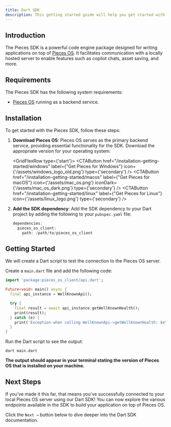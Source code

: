 ```yaml
---
title: Dart SDK
description: This getting started guide will help you get started with the Pieces for Developers Dart SDK.
---
```



## Introduction
The Pieces SDK is a powerful code engine package designed for writing applications on top of [Pieces OS](/installation-getting-started/what-am-i-installing). It facilitates communication with a locally hosted server to enable features such as copilot chats, asset saving, and more.

## Requirements
The Pieces SDK has the following system requirements:

- [Pieces OS](/installation-getting-started/what-am-i-installing) running as a backend service.

## Installation
To get started with the Pieces SDK, follow these steps:

1. **Download Pieces OS**: Pieces OS serves as the primary backend service, providing essential functionality for the SDK. Download the appropriate version for your operating system:

    <GridFlexRow type={'start'}>
      <CTAButton
      href="/installation-getting-started/windows"
      label={"Get Pieces for Windows"}
      icon={'/assets/windows_logo_old.png'}
      type={'secondary'}
      />
      <CTAButton
      href="/installation-getting-started/macos"
      label={"Get Pieces for macOS"}
      icon={'/assets/mac_os.png'}
      iconDark={'/assets/mac_os_dark.png'}
      type={'secondary'}
      />
      <CTAButton
      href="/installation-getting-started/linux"
      label={"Get Pieces for Linux"}
      icon={'/assets/linux_logo.png'}
      type={'secondary'}
      />
    </GridFlexRow>

2. **Add the SDK dependency**: Add the SDK dependency to your Dart project by adding the following to your `pubspec.yaml` file:
   ```dart
   dependencies:
     pieces_os_client:
       path: /path/to/pieces_os_client
   ```

## Getting Started

We will create a Dart script to test the connection to the Pieces OS server.

Create a `main.dart` file and add the following code:

```dart title="main.dart"
import 'package:pieces_os_client/api.dart';

Future<void> main() async {
  final api_instance = WellKnownApi();

  try {
    final result = await api_instance.getWellKnownHealth();
    print(result);
  } catch (e) {
    print('Exception when calling WellKnownApi->getWellKnownHealth: $e\n');
  }
}
```
Run the Dart script to see the output:

```shell
dart main.dart
```

**The output should appear in your terminal stating the version of Pieces OS that is installed on your machine.**

## Next Steps

If you've made it this far, that means you've successfully connected to your local Pieces OS server using our Dart SDK! You can now explore the various endpoints available in the SDK to build your application on top of Pieces OS.

Click the `Next →` button below to dive deeper into the Dart SDK documentation.
